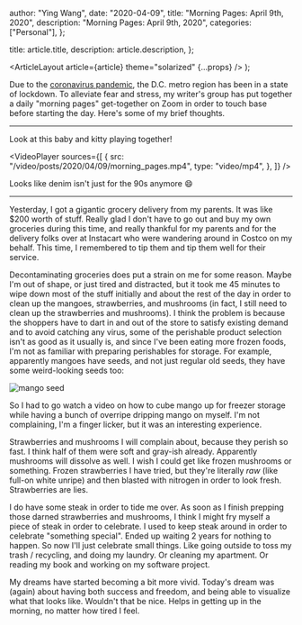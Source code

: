 
  author: "Ying Wang",
  date: "2020-04-09",
  title: "Morning Pages: April 9th, 2020",
  description: "Morning Pages: April 9th, 2020",
  categories: ["Personal"],
};

  title: article.title,
  description: article.description,
};

  <ArticleLayout article={article} theme="solarized" {...props} />
);

Due to the [coronavirus
pandemic](https://en.wikipedia.org/wiki/2019-20_coronavirus_pandemic), the D.C.
metro region has been in a state of lockdown. To alleviate fear and stress, my
writer's group has put together a daily "morning pages" get-together on Zoom in
order to touch base before starting the day. Here's some of my brief thoughts.

---

Look at this baby and kitty playing together!

<VideoPlayer
  sources={[
    {
      src: "/video/posts/2020/04/09/morning_pages.mp4",
      type: "video/mp4",
    },
  ]}
/>

Looks like denim isn't just for the 90s anymore :smile:

---

Yesterday, I got a gigantic grocery delivery from my parents. It was like $200
worth of stuff. Really glad I don't have to go out and buy my own groceries
during this time, and really thankful for my parents and for the delivery folks
over at Instacart who were wandering around in Costco on my behalf. This time, I
remembered to tip them and tip them well for their service.

Decontaminating groceries does put a strain on me for some reason. Maybe I'm out
of shape, or just tired and distracted, but it took me 45 minutes to wipe down
most of the stuff initially and about the rest of the day in order to clean up
the mangoes, strawberries, and mushrooms (in fact, I still need to clean up the
strawberries and mushrooms). I think the problem is because the shoppers have to
dart in and out of the store to satisfy existing demand and to avoid catching
any virus, some of the perishable product selection isn't as good as it usually
is, and since I've been eating more frozen foods, I'm not as familiar with
preparing perishables for storage. For example, apparently mangoes have seeds,
and not just regular old seeds, they have some weird-looking seeds too:

![mango seed](/img/posts/2020/04/09/morning_pages.jpg)

So I had to go watch a video on how to cube mango up for freezer storage while
having a bunch of overripe dripping mango on myself. I'm not complaining, I'm a
finger licker, but it was an interesting experience.

Strawberries and mushrooms I will complain about, because they perish so fast. I
think half of them were soft and gray-ish already. Apparently mushrooms will
dissolve as well. I wish I could get like frozen mushrooms or something. Frozen
strawberries I have tried, but they're literally _raw_ (like full-on white
unripe) and then blasted with nitrogen in order to look fresh. Strawberries are
lies.

I do have some steak in order to tide me over. As soon as I finish prepping
those darned strawberries and mushrooms, I think I might fry myself a piece of
steak in order to celebrate. I used to keep steak around in order to celebrate
"something special". Ended up waiting 2 years for nothing to happen. So now I'll
just celebrate small things. Like going outside to toss my trash / recycling,
and doing my laundry. Or cleaning my apartment. Or reading my book and working
on my software project.

My dreams have started becoming a bit more vivid. Today's dream was (again)
about having both success and freedom, and being able to visualize what that
looks like. Wouldn't that be nice. Helps in getting up in the morning, no matter
how tired I feel.
